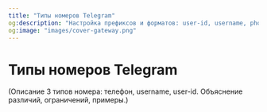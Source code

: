 ```yaml
---
title: "Типы номеров Telegram"
og:description: "Настройка префиксов и форматов: user-id, username, phone"
og:image: "images/cover-gateway.png"
---
```


# Типы номеров Telegram

(Описание 3 типов номера: телефон, username, user-id. Объяснение различий, ограничений, примеры.)

